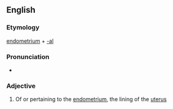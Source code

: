 ==English==

===Etymology===

[[endometrium]] + [[-al]]

===Pronunciation===
*{{IPA|ˌendəˈmiːtriəl}}

===Adjective===
{{en-adj|-}}

# Of or pertaining to the [[endometrium]], the lining of the [[uterus]]